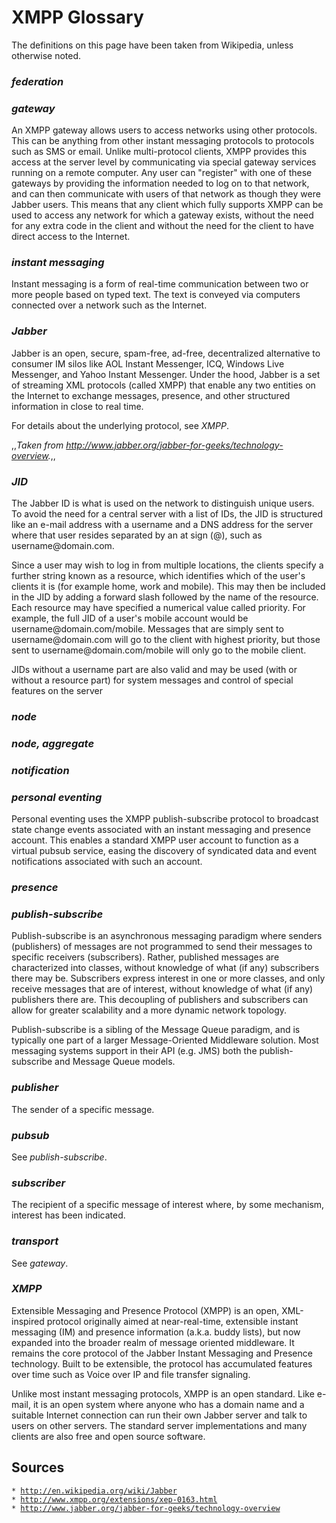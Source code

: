 = XMPP Glossary =

The definitions on this page have been taken from Wikipedia, unless otherwise noted.

=== ''  '' ===

=== ''  '' ===

=== ''  '' ===

=== ''  '' ===

=== ''  '' ===

=== ''  '' ===

=== '' federation '' ===

=== '' gateway '' ===

An XMPP gateway allows users to access networks using other protocols. This can be anything from other instant messaging protocols to protocols such as SMS or email. Unlike multi-protocol clients, XMPP provides this access at the server level by communicating via special gateway services running on a remote computer. Any user can "register" with one of these gateways by providing the information needed to log on to that network, and can then communicate with users of that network as though they were Jabber users. This means that any client which fully supports XMPP can be used to access any network for which a gateway exists, without the need for any extra code in the client and without the need for the client to have direct access to the Internet.

=== '' instant messaging '' ===

Instant messaging is a form of real-time communication between two or more people based on typed text. The text is conveyed via computers connected over a network such as the Internet.

=== '' Jabber '' ===

Jabber is an open, secure, spam-free, ad-free, decentralized alternative to consumer IM silos like AOL Instant Messenger, ICQ, Windows Live Messenger, and Yahoo Instant Messenger. Under the hood, Jabber is a set of streaming XML protocols (called XMPP) that enable any two entities on the Internet to exchange messages, presence, and other structured information in close to real time.

For details about the underlying protocol, see ''XMPP''.

,,''Taken from http://www.jabber.org/jabber-for-geeks/technology-overview.'',,

=== '' JID '' ===

The Jabber ID is what is used on the network to distinguish unique users. To avoid the need for a central server with a list of IDs, the JID is structured like an e-mail address with a username and a DNS address for the server where that user resides separated by an at sign (@), such as username@domain.com.

Since a user may wish to log in from multiple locations, the clients specify a further string known as a resource, which identifies which of the user's clients it is (for example home, work and mobile). This may then be included in the JID by adding a forward slash followed by the name of the resource. Each resource may have specified a numerical value called priority. For example, the full JID of a user's mobile account would be username@domain.com/mobile. Messages that are simply sent to username@domain.com will go to the client with highest priority, but those sent to username@domain.com/mobile will only go to the mobile client.

JIDs without a username part are also valid and may be used (with or without a resource part) for system messages and control of special features on the server

=== ''  '' ===

=== '' node '' ===

=== '' node, aggregate '' ===

=== '' notification '' ===

=== ''  '' ===

=== ''  '' ===

=== ''  '' ===

=== '' personal eventing '' ===

Personal eventing uses the XMPP publish-subscribe protocol to broadcast state change events associated with an instant messaging and presence account. This enables a standard XMPP user account to function as a virtual pubsub service, easing the discovery of syndicated data and event notifications associated with such an account.

=== '' presence '' ===

=== ''  '' ===

=== '' publish-subscribe '' ===

Publish-subscribe is an asynchronous messaging paradigm where senders (publishers) of messages are not programmed to send their messages to specific receivers (subscribers). Rather, published messages are characterized into classes, without knowledge of what (if any) subscribers there may be. Subscribers express interest in one or more classes, and only receive messages that are of interest, without knowledge of what (if any) publishers there are. This decoupling of publishers and subscribers can allow for greater scalability and a more dynamic network topology.

Publish-subscribe is a sibling of the Message Queue paradigm, and is typically one part of a larger Message-Oriented Middleware solution. Most messaging systems support in their API (e.g. JMS) both the publish-subscribe and Message Queue models.

=== '' publisher '' ===

The sender of a specific message.

=== '' pubsub '' ===

See ''publish-subscribe''.

=== ''  '' ===

=== ''  '' ===

=== '' subscriber '' ===

The recipient of a specific message of interest where, by some mechanism, interest has been indicated.

=== '' transport '' ===

See ''gateway''.

=== ''  '' ===

=== '' XMPP '' ===

Extensible Messaging and Presence Protocol (XMPP) is an open, XML-inspired protocol originally aimed at near-real-time, extensible instant messaging (IM) and presence information (a.k.a. buddy lists), but now expanded into the broader realm of message oriented middleware. It remains the core protocol of the Jabber Instant Messaging and Presence technology. Built to be extensible, the protocol has accumulated features over time such as Voice over IP and file transfer signaling.

Unlike most instant messaging protocols, XMPP is an open standard. Like e-mail, it is an open system where anyone who has a domain name and a suitable Internet connection can run their own Jabber server and talk to users on other servers. The standard server implementations and many clients are also free and open source software.

=== ''  '' ===

=== ''  '' ===

=== ''  '' ===

=== ''  '' ===

=== ''  '' ===

=== ''  '' ===

=== ''  '' ===

=== ''  '' ===

=== ''  '' ===

=== ''  '' ===

=== ''  '' ===

=== ''  '' ===

=== ''  '' ===

=== ''  '' ===

== Sources ==
 * http://en.wikipedia.org/wiki/Jabber
 * http://www.xmpp.org/extensions/xep-0163.html
 * http://www.jabber.org/jabber-for-geeks/technology-overview